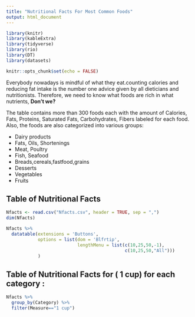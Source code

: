 ```yaml
---
title: "Nutritional Facts For Most Common Foods"
output: html_document
---
```



```r
library(knitr)
library(kableExtra)
library(tidyverse)
library(rio)
library(DT)
library(datasets)

```



```r
knitr::opts_chunk$set(echo = FALSE)

```




Everybody nowadays is mindful of what they eat.counting calories and reducing fat intake is the number one advice given by all dieticians and nutritionists. Therefore, we need to know what foods are rich in what nutrients, __Don't we?__


The table contains more than 300 foods each with the amount of Calories, Fats, Proteins, Saturated Fats, Carbohydrates, Fibers labeled for each food. Also, the foods are also categorized into various groups:


* Dairy products
* Fats, Oils, Shortenings
* Meat, Poultry
* Fish, Seafood
* Breads,cereals,fastfood,grains
* Desserts
* Vegetables
* Fruits 

## Table of Nutritional Facts



```r
Nfacts <- read.csv("Nfacts.csv", header = TRUE, sep = ",")
dim(Nfacts)
```



```r
Nfacts %>%
  datatable(extensions = 'Buttons',
            options = list(dom = 'Blfrtip',
                           lengthMenu = list(c(10,25,50,-1),
                                             c(10,25,50,"All")))
            )
```


## Table of Nutritional Facts for ( 1 cup) for each category :

```r
Nfacts %>%
  group_by(Category) %>%
  filter(Measure=="1 cup")

```


